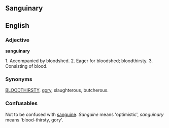 == Sanguinary ==

==English==


===Adjective===

'''sanguinary'''

1. Accompanied by bloodshed. 
2. Eager for bloodshed; bloodthirsty. 
3. Consisting of blood. 


===Synonyms===
[[BLOODTHIRSTY]], [[gory]], slaughterous, butcherous.

===Confusables===
Not to be confused with [[sanguine]].  ''Sanguine'' means 'optimistic', ''sanguinary'' means 'blood-thirsty, gory'.